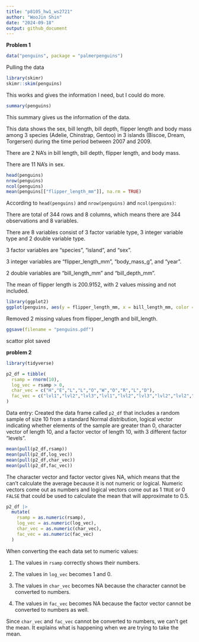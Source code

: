 ```yaml
---
title: "p8105_hw1_ws2721"
author: "WooJin Shin"
date: "2024-09-18"
output: github_document
---
```


**Problem 1**

```r
data("penguins", package = "palmerpenguins")
```
Pulling the data

```r
library(skimr)
skimr::skim(penguins)
```

This works and gives the information I need, but I could do more.

```r
summary(penguins)
```

This summary gives us the information of the data.

This data shows the sex, bill length, bill depth, flipper length and body mass among 3 species (Adelie, Chinstrap, Gentoo) in 3 islands (Biscoe, Dream, Torgersen) during the time period between 2007 and 2009.

There are 2 NA's in bill length, bill depth, flipper length, and body mass.

There are 11 NA's in sex.


```r
head(penguins)
nrow(penguins)
ncol(penguins)
mean(penguins[["flipper_length_mm"]], na.rm = TRUE)
```

According to `head(penguins)` and `nrow(penguins)` and `ncol(penguins)`:

There are total of 344 rows and 8 columns, which means there are 344 observations and 8 variables.

There are 8 variables consist of 3 factor variable type, 3 integer variable type and 2 double variable type.

3 factor variables are "species", "island", and "sex".

3 integer variables are "flipper_length_mm", "body_mass_g", and "year".

2 double variables are "bill_length_mm" and "bill_depth_mm".

The mean of flipper length is 200.9152, with 2 values missing and not included.

```r
library(ggplot2)
ggplot(penguins, aes(y = flipper_length_mm, x = bill_length_mm, color = species)) + geom_point(na.rm = TRUE)
```

Removed 2 missing values from flipper_length and bill_length.

```r
ggsave(filename = "penguins.pdf")
```

scattor plot saved

**problem 2**

```r
library(tidyverse)
```

```r
p2_df = tibble(
  rsamp = rnorm(10),
  log_vec = rsamp > 0,
  char_vec = c("H","E","L","L","O","W","O","R","L","D"),
  fac_vec = c("lvl1","lvl2","lvl3","lvl1","lvl2","lvl3","lvl2","lvl2","lvl3","lvl3")
)
```

Data entry:
Created the data frame called `p2_df` that includes a random sample of size 10 from a standard Normal distribution, logical vector indicating whether elements of the sample are greater than 0, character vector of length 10, and a factor vector of length 10, with 3 different factor “levels”.

```r
mean(pull(p2_df,rsamp))
mean(pull(p2_df,log_vec))
mean(pull(p2_df,char_vec))
mean(pull(p2_df,fac_vec))
```

The character vector and factor vector gives NA, which means that the can't calculate the average because it is not numeric or logical. Numeric vectors come out as numbers and logical vectors come out as 1 `TRUE` or 0 `FALSE` that could be used to calculate the mean that will approximate to 0.5. 



```r
p2_df |>
  mutate(
    rsamp = as.numeric(rsamp),
    log_vec = as.numeric(log_vec),
    char_vec = as.numeric(char_vec),
    fac_vec = as.numeric(fac_vec)
  )
```

When converting the each data set to numeric values:

1. The values in `rsamp` correctly shows their numbers.

2. The values in `log_vec` becomes 1 and 0.

3. The values in `char_vec` becomes NA because the character cannot be converted to numbers.

4. The values in `fac_vec` becomes NA because the factor vector cannot be converted to numbers as well.

Since `char_vec` and `fac_vec` cannot be converted to numbers, we can't get the mean. It explains what is happening when we are trying to take the mean.